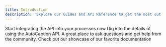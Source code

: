 ```yaml
---
title: Introduction
description: 'Explore our Guides and API Reference to get the most out of AutoCaption.'
---
```


<CardGroup cols={2}>
  <Card
    title="Quick Starter"
    icon="rocket"
    href="/quickstart"
  >
    Start integrating the API into your processes now
  </Card>
  <Card
    title="Reference APIs"
    icon="book-open-cover"
    href="/api-reference"
  >
    Dig into the details of using the AutoCaption API.
  </Card>
  <Card
    title="Join Our Discord"
    icon="discord"
    href="https://discord.com/invite/dbWVJWBjC9"
  >
    A great place to ask questions and get help from the community.
  </Card>
  <Card
    title="Get Inspiration"
    icon="stars"
    href="https://mintlify.com/showcase"
  >
    Check out our showcase of our favorite documentation
  </Card>
</CardGroup>

